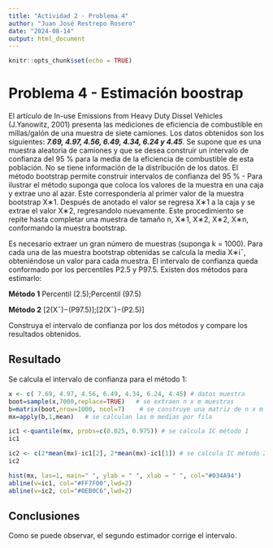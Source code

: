 ---
title: "Actividad 2 - Problema 4"
author: "Juan José Restrepo Rosero"
date: "2024-08-14"
output: html_document
---

```{r setup, include=FALSE}
knitr::opts_chunk$set(echo = TRUE)
```

# **Problema 4 - Estimación boostrap**

El artículo de In-use Emissions from Heavy Duty Dissel Vehicles (J.Yanowitz, 2001) presenta las mediciones de eficiencia de combustible en millas/galón de una muestra de siete camiones. Los datos obtenidos son los siguientes: ***7.69, 4.97, 4.56, 6.49, 4.34, 6.24 y 4.45***. Se supone que es una muestra aleatoria de camiones y que se desea construir un intervalo de confianza del 95 % para la media de la eficiencia de combustible de esta población. No se tiene información de la distribución de los datos. El método bootstrap permite construir intervalos de confianza del 95 % - Para ilustrar el método suponga que coloca los valores de la muestra en una caja y extrae uno al azar. Este correspondería al primer valor de la muestra bootstrap X∗1. Después de anotado el valor se regresa X∗1 a la caja y se extrae el valor X∗2, regresandolo nuevamente. Este procedimiento se repite hasta completar una muestra de tamaño n, X∗1, X∗2, X∗2, X∗n, conformando la muestra bootstrap.

Es necesario extraer un gran número de muestras (suponga k = 1000). Para cada una de las muestra bootstrap obtenidas se calcula la media X∗i¯, obteniéndose un valor para cada muestra. El intervalo de confianza queda conformado por los percentiles P2.5 y P97.5. Existen dos métodos para estimarlo:

**Método 1**
Percentil (2.5);Percentil
(97.5)

**Método 2**
[2(X¯)−(P97.5)];[2(X¯)−(P2.5)]

Construya el intervalo de confianza por los dos métodos y compare los resultados obtenidos.


## **Resultado**
Se calcula el intervalo de confianza para el método 1:


```{r }
x <- c( 7.69, 4.97, 4.56, 6.49, 4.34, 6.24, 4.45) # datos muestra
boot=sample(x,7000,replace=TRUE)   # se extraen n x m muestras
b=matrix(boot,nrow=1000, ncol=7)    # se construye una matriz de n x m 
mx=apply(b,1,mean)   # se calculan las m medias por fila

ic1 <-quantile(mx, probs=c(0.025, 0.975)) # se calcula IC método 1
ic1

ic2 <- c(2*mean(mx)-ic1[2], 2*mean(mx)-ic1[1]) # se calcula IC método 2
ic2

hist(mx, las=1, main=" ", ylab = " ", xlab = " ", col="#034A94")
abline(v=ic1, col="#FF7F00",lwd=2)
abline(v=ic2, col="#0EB0C6",lwd=2)
```


## **Conclusiones**
Como se puede observar, el segundo estimador corrige el intervalo.

